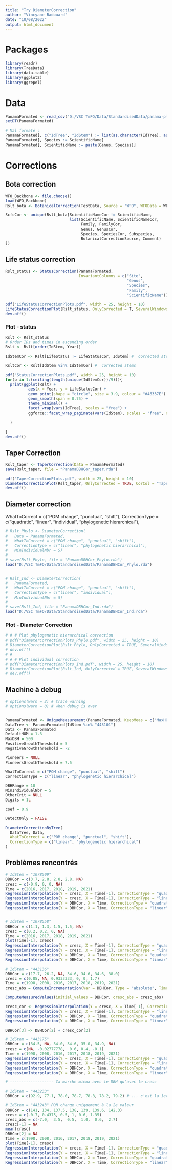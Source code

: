 ```yaml
---
title: "Try DiameterCorrection"
author: "Vincyane Badouard"
date: "10/08/2022"
output: html_document
---
```


# Packages
```r
library(readr)
library(TreeData)
library(data.table)
library(ggplot2)
library(ggrepel)
```
# Data
```r
PanamaFormated <- read_csv("D:/VSC TmFO/Data/StandardisedData/panama-plots_formated.csv")
setDT(PanamaFormated)

# Mal formaté :
PanamaFormated[, c("IdTree", "IdStem") := list(as.character(IdTree), as.character(IdStem))]
PanamaFormated[, Species := ScientificName]
PanamaFormated[, ScientificName := paste(Genus, Species)]

```

# Corrections

## Bota correction
```r
WFO_Backbone <- file.choose()
load(WFO_Backbone)
Rslt_bota <- BotanicalCorrection(TestData, Source = "WFO", WFOData = WFO_Backbone)

ScfcCor <- unique(Rslt_bota[ScientificNameCor != ScientificName,
                            list(ScientificName, ScientificNameCor,
                                 Family, FamilyCor,
                                 Genus, GenusCor,
                                 Species, SpeciesCor, Subspecies,
                                 BotanicalCorrectionSource, Comment)
])
```

## Life status correction
```r
Rslt_status <- StatusCorrection(PanamaFormated,
                                InvariantColumns = c("Site",
                                                     "Genus",
                                                     "Species",
                                                     "Family",
                                                     "ScientificName"))

pdf("LifeStatusCorrectionPlots.pdf", width = 25, height = 10)
LifeStatusCorrectionPlot(Rslt_status, OnlyCorrected = T, SeveralWindows = F)
dev.off()
```

### Plot - status 
```r
Rslt <- Rslt_status
# Order IDs and times in ascending order 
Rslt <- Rslt[order(IdStem, Year)]

IdStemCor <- Rslt[LifeStatus != LifeStatusCor, IdStem] #  corrected stems

RsltCor <- Rslt[IdStem %in% IdStemCor] #  corrected stems

pdf("StatusCorrectionPlots.pdf", width = 25, height = 10)
for(p in 1:(ceiling(length(unique(IdStemCor))/9))){ 
  print(ggplot(Rslt) +
          aes(x = Year, y = LifeStatusCor) +
          geom_point(shape = "circle", size = 3.9, colour = "#46337E") +
          geom_smooth(span = 0.75) +
          theme_minimal() +
          facet_wrap(vars(IdTree), scales = "free") +
          ggforce::facet_wrap_paginate(vars(IdStem), scales = "free", ncol = 3, nrow = 3, page = p) 
        
  )
  
}
dev.off()

```

## Taper Correction
```r
Rslt_taper <- TaperCorrection(Data = PanamaFormated)
save(Rslt_taper, file = "PanamaDBHCor_taper.rda")

pdf("TaperCorrectionPlots.pdf", width = 25, height = 10)
DiameterCorrectionPlot(Rslt_taper, OnlyCorrected = TRUE, CorCol = "TaperCorDBH", SeveralWindows = F)
dev.off()
```


## Diameter correction
WhatToCorrect = c("POM change", "punctual", "shift"),
CorrectionType = c("quadratic", "linear", "individual", "phylogenetic hierarchical"),

```r
# Rslt_Phylo <- DiameterCorrection(
#   Data = PanamaFormated,
#   WhatToCorrect = c("POM change", "punctual", "shift"),
#   CorrectionType = c("linear", "phylogenetic hierarchical"),
#   MinIndividualNbr = 5)
# 
# save(Rslt_Phylo, file = "PanamaDBHCor_Phylo.rda")
load("D:/VSC TmFO/Data/StandardisedData/PanamaDBHCor_Phylo.rda")


# Rslt_Ind <- DiameterCorrection(
#   PanamaFormated,
#   WhatToCorrect = c("POM change", "punctual", "shift"),
#   CorrectionType = c("linear", "individual"),
#   MinIndividualNbr = 5)
# 
# save(Rslt_Ind, file = "PanamaDBHCor_Ind.rda")
load("D:/VSC TmFO/Data/StandardisedData/PanamaDBHCor_Ind.rda")

```

### Plot - Diameter Correction
```r
# # # Plot phylogenetic hierarchical correction
# pdf("DiameterCorrectionPlots_Phylo.pdf", width = 25, height = 10)
# DiameterCorrectionPlot(Rslt_Phylo, OnlyCorrected = TRUE, SeveralWindows = F)
# dev.off()
# # 
# # # Plot individual correction
# pdf("DiameterCorrectionPlots_Ind.pdf", width = 25, height = 10)
# DiameterCorrectionPlot(Rslt_Ind, OnlyCorrected = TRUE, SeveralWindows = F)
# dev.off()

```

## Machine à debug
```r
# options(warn = 2) # trace warning
# options(warn = 0) # when debug is over


PanamaFormated <- UniqueMeasurement(PanamaFormated, KeepMeas = c("MaxHOM", "MaxDate"), ID = "IdStem")
DataTree <- PanamaFormated[IdStem %in% "443101"]
Data <- PanamaFormated
DefaultHOM = 1.3
MaxDBH = 500
PositiveGrowthThreshold = 5
NegativeGrowthThreshold = -2

Pioneers = NULL
PioneersGrowthThreshold = 7.5

WhatToCorrect = c("POM change", "punctual", "shift")
CorrectionType = c("linear", "phylogenetic hierarchical")

DBHRange = 10
MinIndividualNbr = 5
OtherCrit = NULL
Digits = 1L

coef = 0.9

DetectOnly = FALSE

DiameterCorrectionByTree(
  DataTree, Data,
  WhatToCorrect = c("POM change", "punctual", "shift"),
  CorrectionType = c("linear", "phylogenetic hierarchical")
)

```

## Problèmes rencontrés
```r
# IdStem = "1078509"
DBHCor = c(3.7, 2.8, 2.8, 2.8, NA)
cresc = c(-0.9, 0, 0, NA)
Time = c(2016, 2017, 2018, 2019, 2021)
RegressionInterpolation(Y = cresc, X = Time[-1], CorrectionType = "quadratic") # cresc_Corr
RegressionInterpolation(Y = cresc, X = Time[-1], CorrectionType = "linear") # cresc_Corr
RegressionInterpolation(Y = DBHCor, X = Time, CorrectionType = "quadratic") # cresc_Corr
RegressionInterpolation(Y = DBHCor, X = Time, CorrectionType = "linear") # cresc_Corr


# IdStem = "1078558"
DBHCor = c(1.1, 1.3, 1.5, 1.5, NA)
cresc = c(0.2, 0.2, 0, NA)
Time = c(2016, 2017, 2018, 2019, 2021)
plot(Time[-1], cresc)
RegressionInterpolation(Y = cresc, X = Time[-1], CorrectionType = "quadratic") # cresc_Corr
RegressionInterpolation(Y = cresc, X = Time[-1], CorrectionType = "linear") # cresc_Corr
RegressionInterpolation(Y = DBHCor, X = Time, CorrectionType = "quadratic") # cresc_Corr
RegressionInterpolation(Y = DBHCor, X = Time, CorrectionType = "linear") # cresc_Corr

# IdStem = "443136"
DBHCor = c(17.7, 26.2, NA, 34.6, 34.6, 34.6, 38.0)
cresc = c(0.85, NA, 0.9333333, 0, 0, 1.7)
Time = c(1998, 2008, 2016, 2017, 2018, 2019, 2021)
cresc_abs = ComputeIncrementation(Var = DBHCor, Type = "absolute", Time = Time)

ComputeMeasuredValues(initial_values = DBHCor, cresc_abs = cresc_abs)

cresc_cor <- RegressionInterpolation(Y = cresc, X = Time[-1], CorrectionType = "quadratic") # cresc_Corr
RegressionInterpolation(Y = cresc, X = Time[-1], CorrectionType = "linear") # cresc_Corr
RegressionInterpolation(Y = DBHCor, X = Time, CorrectionType = "quadratic") # cresc_Corr
RegressionInterpolation(Y = DBHCor, X = Time, CorrectionType = "linear") # cresc_Corr

DBHCor[3] <- DBHCor[2] + cresc_cor[2]

# IdStem = "443175"
DBHCor = c(34.5, NA, 34.0, 34.6, 35.0, 34.9, NA)
cresc = c(NA, -0.02777778,  0.6, 0.4, -0.1)
Time = c(1998, 2008, 2016, 2017, 2018, 2019, 2021)
RegressionInterpolation(Y = cresc, X = Time[-1], CorrectionType = "quadratic") # cresc_Corr
RegressionInterpolation(Y = cresc, X = Time[-1], CorrectionType = "linear") # cresc_Corr
RegressionInterpolation(Y = DBHCor, X = Time, CorrectionType = "quadratic") # cresc_Corr
RegressionInterpolation(Y = DBHCor, X = Time, CorrectionType = "linear") # cresc_Corr

# ------------------- Ca marche mieux avec le DBH qu'avec le cresc

# IdStem = "443233"
DBHCor = c(92.9, 77.1, 78.0, 78.7, 78.8, 78.2, 79.2) # ... c'est la 1ere valeur qui semble fausse, mais l'algorithme la considère toujours comme de référence (HOM à 1.3 partout)

# IdStem = "443243" POM change uniquement à la 2e valeur
DBHCor = c(141, 134, 137.5, 138, 139, 139.6, 142.3)
cresc = c(-0.7, 0.4375, 0.5, 1, 0.6, 1.35)
cresc_abs = c(-7.0,  3.5,  0.5,  1.0,  0.6,  2.7)
cresc[-1] = NA
mean(cresc)
DBHCor[2] = NA
Time = c(1998, 2008, 2016, 2017, 2018, 2019, 2021)
plot(Time[-1], cresc)
RegressionInterpolation(Y = cresc, X = Time[-1], CorrectionType = "quadratic") # cresc_Corr là le quadratic est mieux
RegressionInterpolation(Y = cresc, X = Time[-1], CorrectionType = "linear") # cresc_Corr
RegressionInterpolation(Y = DBHCor, X = Time, CorrectionType = "quadratic") # cresc_Corr
RegressionInterpolation(Y = DBHCor, X = Time, CorrectionType = "linear") # cresc_Corr

```
